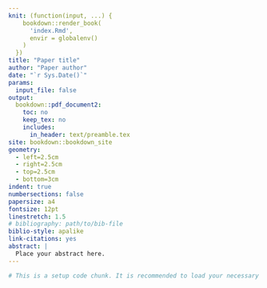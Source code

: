 ```yaml
--- 
knit: (function(input, ...) {
    bookdown::render_book(
      'index.Rmd',
      envir = globalenv()
    )
  })
title: "Paper title"
author: "Paper author"
date: "`r Sys.Date()`"
params:
  input_file: false
output:
  bookdown::pdf_document2:
    toc: no
    keep_tex: no
    includes:
      in_header: text/preamble.tex
site: bookdown::bookdown_site
geometry:
  - left=2.5cm
  - right=2.5cm
  - top=2.5cm
  - bottom=3cm
indent: true
numbersections: false
papersize: a4
fontsize: 12pt
linestretch: 1.5
# bibliography: path/to/bib-file
biblio-style: apalike
link-citations: yes
abstract: |
  Place your abstract here.
---
```


```r

# This is a setup code chunk. It is recommended to load your necessary data et al here.

```

